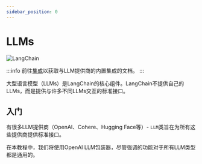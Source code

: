 ```yaml
---
sidebar_position: 0
---
```

# LLMs

![LangChain](https://pica.zhimg.com/50/v2-56e8bbb52aa271012541c1fe1ceb11a2_r.gif 'LangChain中文网')


:::info
前往[集成](/docs/integrations/llms/)以获取与LLM提供商的内置集成的文档。
:::

大型语言模型（LLMs）是LangChain的核心组件。LangChain不提供自己的LLMs，而是提供与许多不同LLMs交互的标准接口。

## 入门

有很多LLM提供商（OpenAI、Cohere、Hugging Face等）- `LLM`类旨在为所有这些提供商提供标准接口。

在本教程中，我们将使用OpenAI LLM包装器，尽管强调的功能对于所有LLM类型都是通用的。


<LLMGetStarted/>
